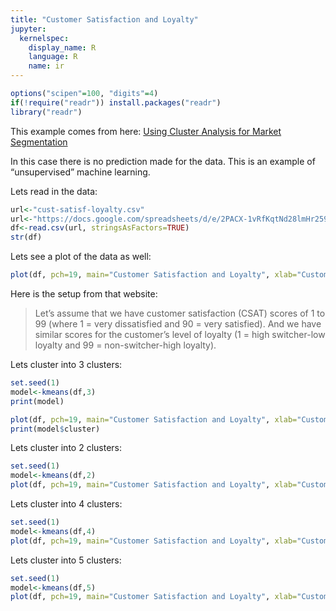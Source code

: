 ```yaml
---
title: "Customer Satisfaction and Loyalty"
jupyter:
  kernelspec:
    display_name: R
    language: R
    name: ir
---
```


```r
options("scipen"=100, "digits"=4)
if(!require("readr")) install.packages("readr")
library("readr")
```
This example comes from here: [Using Cluster Analysis for Market Segmentation](https://www.segmentationstudyguide.com/using-cluster-analysis-for-market-segmentation/)

In this case there is no prediction made for the data. This is an example of "unsupervised" machine learning.

Lets read in the data:

```r
url<-"cust-satisf-loyalty.csv"
url<-"https://docs.google.com/spreadsheets/d/e/2PACX-1vRfKqtNd28lmHr259w6Uoeisf7uY9UtxhUeiNnQlULHbD-MPLHN4cQE26adB2R63g0IrWDuadx2doRN/pub?gid=0&single=true&output=csv"
df<-read.csv(url, stringsAsFactors=TRUE)
str(df)
```
Lets see a plot of the data as well:

```r
plot(df, pch=19, main="Customer Satisfaction and Loyalty", xlab="Customer Satisfaction", ylab="Loyalty", xlim=c(0,100), ylim=c(0,100))
```

Here is the setup from that website:

>Let’s assume that we have customer satisfaction (CSAT) scores of 1 to 99 (where 1 = very dissatisfied and 90 = very satisfied). And we have similar scores for the customer’s level of loyalty (1 = high switcher-low loyalty and 99 = non-switcher-high loyalty).

Lets cluster into 3 clusters:

```r
set.seed(1)
model<-kmeans(df,3)
print(model)
```

```r
plot(df, pch=19, main="Customer Satisfaction and Loyalty", xlab="Customer Satisfaction", ylab="Loyalty", col=model$cluster, xlim=c(0,100), ylim=c(0,100))
print(model$cluster)
```

Lets cluster into 2 clusters:

```r
set.seed(1)
model<-kmeans(df,2)
plot(df, pch=19, main="Customer Satisfaction and Loyalty", xlab="Customer Satisfaction", ylab="Loyalty", col=model$cluster, xlim=c(0,100), ylim=c(0,100))
```
Lets cluster into 4 clusters:

```r
set.seed(1)
model<-kmeans(df,4)
plot(df, pch=19, main="Customer Satisfaction and Loyalty", xlab="Customer Satisfaction", ylab="Loyalty", col=model$cluster, xlim=c(0,100), ylim=c(0,100))
```

Lets cluster into 5 clusters:

```r
set.seed(1)
model<-kmeans(df,5)
plot(df, pch=19, main="Customer Satisfaction and Loyalty", xlab="Customer Satisfaction", ylab="Loyalty", col=model$cluster, xlim=c(0,100), ylim=c(0,100))
```
